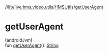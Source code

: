 //[lib](/api-reference/android/v2/home/content)/[live.hms.video.utils](../index)/[HMSUtils](index)/[getUserAgent](get-user-agent)

# getUserAgent

[androidJvm]\
fun [getUserAgent](get-user-agent)(): [String](https://kotlinlang.org/api/latest/jvm/stdlib/kotlin/-string/index.html)
